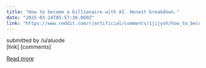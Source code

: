 ```yaml
---
title: "How to become a billionaire with AI. Honest breakdown."
date: "2025-03-24T05:57:36.000Z"
link: "https://www.reddit.com/r/artificial/comments/1jijyxh/how_to_become_a_billionaire_with_ai_honest/"
---
```


submitted by    /u/aluode  
 [link]   [comments]

[Read more](https://www.reddit.com/r/artificial/comments/1jijyxh/how_to_become_a_billionaire_with_ai_honest/)
